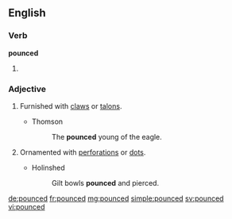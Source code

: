 ==English==

===Verb===
'''pounced'''

# {{past of|pounce}}

===Adjective===
{{en-adj|-}}

# {{obsolete}} Furnished with [[claw]]s or [[talon]]s.
#* Thomson
#*: The '''pounced''' young of the eagle.
# {{obsolete}} Ornamented with [[perforation]]s or [[dot]]s.
#* Holinshed
#*: Gilt bowls '''pounced''' and pierced.

{{Webster 1913}}

[[de:pounced]]
[[fr:pounced]]
[[mg:pounced]]
[[simple:pounced]]
[[sv:pounced]]
[[vi:pounced]]